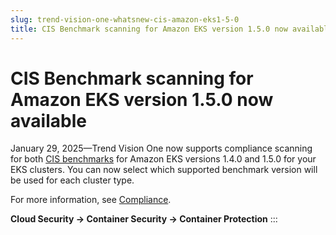 ```yaml
---
slug: trend-vision-one-whatsnew-cis-amazon-eks1-5-0
title: CIS Benchmark scanning for Amazon EKS version 1.5.0 now available
---
```

# CIS Benchmark scanning for Amazon EKS version 1.5.0 now available

January 29, 2025—Trend Vision One now supports compliance scanning for both [CIS benchmarks](eks-1-5-0-recommendations.mdx) for Amazon EKS versions 1.4.0 and 1.5.0 for your EKS clusters. You can now select which supported benchmark version will be used for each cluster type.

For more information, see [Compliance](compliance-scanning.mdx).

**Cloud Security → Container Security → Container Protection**
:::

